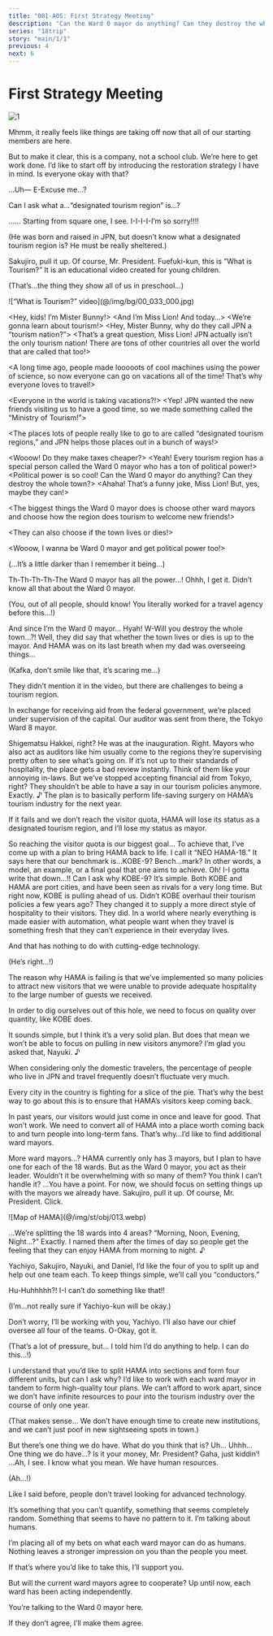 ```yaml
---
title: "001-A05: First Strategy Meeting"
description: "Can the Ward 0 mayor do anything? Can they destroy the whole town?"
series: "18trip"
story: "main/1/1"
previous: 4
next: 6
---
```



# First Strategy Meeting

<Divider loc="HAMA Tours - Meeting Room" />

![1](1.jpg)

<Bubble character="Kafka">
Mhmm, it really feels like things are taking off now that all of our starting members are here.

But to make it clear, this is a company, not a school club. We’re here to get work done. I’d like to start off by introducing the restoration strategy I have in mind. Is everyone okay with that?
</Bubble>

<Bubble character="Yachiyo">
…Uh&NoBreak;— E-Excuse me…?

Can I ask what a…“designated tourism region” is…?
</Bubble>

<Bubble character="Kafka">
……
</Bubble>

<Bubble character="Sakujiro">
Starting from square one, I see.
</Bubble>

<Bubble character="Yachiyo">
I-I-I-I-I’m so sorry!!!!
</Bubble>

<Bubble mc>
<p class="t">(He was born and raised in JPN, but doesn’t know what a designated tourism region is? He must be really sheltered.)</p>
</Bubble>

<Bubble character="Kafka">
Sakujiro, pull it up.
</Bubble>

<Bubble character="Sakujiro">
Of course, Mr. President. Fuefuki-kun, this is “What is Tourism?” It is an educational video created for young children.
</Bubble>

<Bubble mc>
<p class="t">(That’s…the thing they show all of us in preschool…)</p>
</Bubble>

<p class="bg hologram sepia-less vignette">![“What is Tourism?” video](@/img/bg/00_033_000.jpg)</p>

<Bubble character="Mister Bunny" hologram>
&lt;&NoBreak;Hey, kids! I’m Mister Bunny!&NoBreak;&gt;
</Bubble>

<Bubble character="Miss Lion" hologram>
&lt;&NoBreak;And I’m Miss Lion! And today…&NoBreak;&gt;
</Bubble>

<Bubble character="Mister Bunny & Miss Lion" hologram>
&lt;&NoBreak;We’re gonna learn about tourism!&NoBreak;&gt;
</Bubble>

<Bubble character="Miss Lion" hologram>
&lt;&NoBreak;Hey, Mister Bunny, why do they call JPN a “tourism nation?”&NoBreak;&gt;
</Bubble>

<Bubble character="Mister Bunny" hologram>
&lt;&NoBreak;That’s a great question, Miss Lion! JPN actually isn’t the only tourism nation! There are tons of other countries all over the world that are called that too!&NoBreak;&gt;

&lt;&NoBreak;A long time ago, people made looooots of cool machines using the power of science, so now everyone can go on vacations all of the time! That’s why everyone loves to travel!&NoBreak;&gt;
</Bubble>

<Bubble character="Miss Lion" hologram>
&lt;&NoBreak;Everyone in the world is taking vacations?!&NoBreak;&gt;
</Bubble>

<Bubble character="Mister Bunny" hologram>
&lt;&NoBreak;Yep! JPN wanted the new friends visiting us to have a good time, so we made something called the “Ministry of Tourism!”&NoBreak;&gt;

&lt;&NoBreak;The places lots of people really like to go to are called “designated tourism regions,” and JPN helps those places out in a bunch of ways!&NoBreak;&gt;
</Bubble>

<Bubble character="Miss Lion" hologram>
&lt;&NoBreak;Wooow! Do they make taxes cheaper?&NoBreak;&gt;
</Bubble>

<Bubble character="Mister Bunny" hologram>
&lt;&NoBreak;Yeah! Every tourism region has a special person called the <span class="green">Ward 0 mayor</span> who has a ton of political power!&NoBreak;&gt;
</Bubble>

<Bubble character="Miss Lion" hologram>
&lt;&NoBreak;Political power is so cool! Can the Ward 0 mayor do anything? Can they destroy the whole town?&NoBreak;&gt;
</Bubble>

<Bubble character="Mister Bunny" hologram>
&lt;&NoBreak;Ahaha! That’s a funny joke, Miss Lion! But, yes, maybe they can!&NoBreak;&gt;

&lt;&NoBreak;The biggest things the Ward 0 mayor does is choose other ward mayors and choose how the region does tourism to welcome new friends!&NoBreak;&gt;

&lt;&NoBreak;They can also choose if the town lives or dies!&NoBreak;&gt;
</Bubble>

<Bubble character="Miss Lion" hologram>
&lt;&NoBreak;Wooow, I wanna be Ward 0 mayor and get political power too!&NoBreak;&gt;
</Bubble>

<Bubble mc>
<p class="t">(…It’s a little darker than I remember it being…)</p>
</Bubble>

<Bubble character="Yachiyo">
Th-Th-Th-Th-The Ward 0 mayor has all the power…!
</Bubble>

<Bubble character="Daniel">
Ohhh, I get it. Didn’t know all that about the Ward 0 mayor.
</Bubble>

<Bubble mc>
<p class="t">(You, out of all people, should know! You literally worked for a travel agency before this…!)</p>
</Bubble>

<Bubble character="Kafka">
And since I’m the Ward 0 mayor…
</Bubble>

<Bubble character="Yachiyo">
Hyah! W-Will you destroy the whole town…?!
</Bubble>

<Bubble character="Kafka">
Well, they did say that whether the town lives or dies is up to the mayor. And HAMA was on its last breath when my dad was overseeing things…
</Bubble>

<Bubble mc>
<p class="t">(Kafka, don’t smile like that, it’s scaring me…)</p>
</Bubble>

<Bubble character="Kafka">
They didn’t mention it in the video, but there are challenges to being a tourism region.

In exchange for receiving aid from the federal government, we’re placed under supervision of the capital. Our auditor was sent from there, the Tokyo Ward 8 mayor.
</Bubble>

<Bubble mc>
Shigematsu Hakkei, right? He was at the inauguration.
</Bubble>

<Bubble character="Kafka">
Right. Mayors who also act as auditors like him usually come to the regions they’re supervising pretty often to see what’s going on. If it’s not up to their standards of hospitality, the place gets a bad review instantly. Think of them like your annoying in-laws.
</Bubble>

<Bubble character="Nayuki">
But we’ve stopped accepting financial aid from Tokyo, right? They shouldn’t be able to have a say in our tourism policies anymore.
</Bubble>

<Bubble character="Kafka">
Exactly.&nbsp;♪ The plan is to basically perform life-saving surgery on HAMA’s tourism industry for the next year.

If it fails and we don’t reach the visitor quota, HAMA will lose its status as a designated tourism region, and I’ll lose my status as mayor.
</Bubble>

<Bubble mc>
So reaching the visitor quota is our biggest goal…
</Bubble>

<Bubble character="Kafka">
To achieve that, I’ve come up with a plan to bring HAMA back to life. I call it “<span class="green">NEO HAMA-18</span>.”
</Bubble>

<Bubble character="Nayuki">
It says here that our benchmark is…<span class="green">KOBE-9</span>?
</Bubble>

<Bubble character="Yachiyo">
Bench…mark?
</Bubble>

<Bubble character="Sakujiro">
In other words, a model, an example, or a final goal that one aims to achieve.
</Bubble>

<Bubble character="Yachiyo">
Oh! I-I gotta write that down…!!
</Bubble>

<Bubble mc>
Can I ask why KOBE-9?
</Bubble>

<Bubble character="Kafka">
It’s simple. Both KOBE and HAMA are port cities, and have been seen as rivals for a very long time. But right now, KOBE is pulling ahead of us.
</Bubble>

<Bubble character="Nayuki">
Didn’t KOBE overhaul their tourism policies a few years ago? They changed it to supply a more direct style of hospitality to their visitors.
</Bubble>

<Bubble character="Kafka">
They did. In a world where nearly everything is made easier with automation, what people want when they travel is something fresh that they can’t experience in their everyday lives.

And that has nothing to do with cutting-edge technology.
</Bubble>

<Bubble mc>
<p class="t">(He’s right…!)</p>
</Bubble>

<Bubble character="Kafka">
The reason why HAMA is failing is that we’ve implemented so many policies to attract new visitors that we were unable to provide adequate hospitality to the large number of guests we received.

In order to dig ourselves out of this hole, we need to focus on quality over quantity, like KOBE does.
</Bubble>

<Bubble character="Nayuki">
It sounds simple, but I think it’s a very solid plan. But does that mean we won’t be able to focus on pulling in new visitors anymore?
</Bubble>

<Bubble character="Kafka">
I’m glad you asked that, Nayuki.&nbsp;♪

When considering only the domestic travelers, the percentage of people who live in JPN and travel frequently doesn’t fluctuate very much.

Every city in the country is fighting for a slice of the pie. That’s why the best way to go about this is to ensure that HAMA’s visitors keep coming back.

In past years, our visitors would just come in once and leave for good. That won’t work. We need to convert all of HAMA into a place worth coming back to and turn people into long-term fans. That’s why…I’d like to find additional ward mayors.
</Bubble>

<Bubble mc>
More ward mayors…?
</Bubble>

<Bubble character="Kafka">
HAMA currently only has 3 mayors, but I plan to have one for each of the 18 wards.
</Bubble>

<Bubble character="Nayuki">
But as the Ward 0 mayor, you act as their leader. Wouldn’t it be overwhelming with so many of them?
</Bubble>

<Bubble character="Kafka">
You think I can’t handle it?
</Bubble>

<Bubble character="Nayuki">
…You have a point.
</Bubble>

<Bubble character="Kafka">
For now, we should focus on setting things up with the mayors we already have. Sakujiro, pull it up.
</Bubble>

<Bubble character="Sakujiro">
Of course, Mr. President. Click.
</Bubble>

<p class="obj">![Map of HAMA](@/img/st/obj/013.webp)</p>

<Bubble mc>
…We’re splitting the 18 wards into 4 areas? “Morning, Noon, Evening, Night…?”
</Bubble>

<Bubble character="Kafka">
Exactly. I named them after the times of day so people get the feeling that they can enjoy HAMA from morning to night.&nbsp;♪

Yachiyo, Sakujiro, Nayuki, and Daniel, I’d like the four of you to split up and help out one team each. To keep things simple, we’ll call you “<span class="green">conductors</span>.”
</Bubble>

<Bubble character="Yachiyo">
Hu-Huhhhhh?! I-I can’t do something like that!!
</Bubble>

<Bubble mc>
<p class="t">(I’m…not really sure if Yachiyo-kun will be okay.)</p>
</Bubble>

<Bubble character="Kafka">
Don’t worry, I’ll be working with you, Yachiyo. I’ll also have our chief oversee all four of the teams.
</Bubble>

<Bubble mc>
O-Okay, got it.

<p class="t">(That’s a lot of pressure, but… I told him I’d do anything to help. I can do this…!)</p>
</Bubble>

<Bubble character="Nayuki">
I understand that you’d like to split HAMA into sections and form four different units, but can I ask why?
</Bubble>

<Bubble character="Kafka">
I’d like to work with each ward mayor in tandem to form high-quality tour plans. We can’t afford to work apart, since we don’t have infinite resources to pour into the tourism industry over the course of only one year.
</Bubble>

<Bubble mc>
<p class="t">(That makes sense… We don’t have enough time to create new institutions, and we can’t just poof in new sightseeing spots in town.)</p>
</Bubble>

<Bubble character="Kafka">
But there’s one thing we do have. What do you think that is?
</Bubble>

<Bubble character="Yachiyo">
Uh… Uhhh…
</Bubble>

<Bubble mc>
One thing we do have…?
</Bubble>

<Bubble character="Daniel">
Is it your money, Mr. President? Gaha, just kiddin’!
</Bubble>

<Bubble character="Nayuki">
…Ah, I see. I know what you mean.
</Bubble>

<Bubble character="Kafka">
We have human resources.
</Bubble>

<Bubble mc>
<p class="t">(Ah…!)</p>
</Bubble>

<Bubble character="Kafka">
Like I said before, people don’t travel looking for advanced technology.

It’s something that you can’t quantify, something that seems completely random. Something that seems to have no pattern to it. I’m talking about humans.

I’m placing all of my bets on what each ward mayor can do as humans. Nothing leaves a stronger impression on you than the people you meet.
</Bubble>

<Bubble character="Nayuki">
If that’s where you’d like to take this, I’ll support you.

But will the current ward mayors agree to cooperate? Up until now, each ward has been acting independently.
</Bubble>

<Bubble character="Kafka">
You’re talking to the Ward 0 mayor here.

If they don’t agree, I’ll make them agree.
</Bubble>
